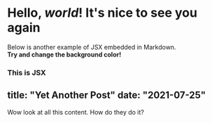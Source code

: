 # Hello, *world*! It's nice to see you again

Below is another example of JSX embedded in Markdown. <br /> **Try and change
the background color!**

<div style={{ padding: '20px', backgroundColor: 'yellow' }}>
  <h3>This is JSX</h3>
</div>


title: "Yet Another Post"
date: "2021-07-25"
---

Wow look at all this content. How do they do it?